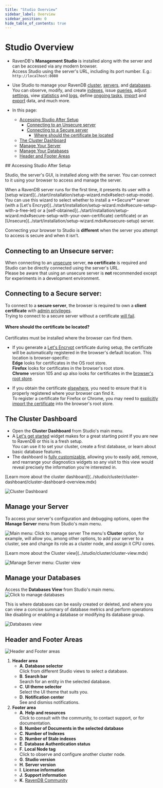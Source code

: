 ```yaml
---
title: "Studio Overview"
sidebar_label: Overview
sidebar_position: 0
hide_table_of_contents: true
---
```



# Studio Overview
<Admonition type="note" title="Note">

* RavenDB's **Management Studio** is installed along with the server and can 
  be accessed via any modern browser.  
  Access Studio using the server's URL, including its port number. E.g.: `http://localhost:8080` 

* Use Studio to manage your RavenDB 
  [cluster](../studio/cluster/cluster-dashboard/cluster-dashboard-overview.mdx), 
  [servers](../studio/server/manage-server.mdx), 
  and [databases](../studio/database/databases-list-view.mdx). 
  You can observe, modify, and create [indexes](../studio/database/indexes/indexes-overview.mdx), 
  issue [queries](../studio/database/queries/query-view.mdx), 
  adjust [settings](../studio/database/settings/database-settings.mdx), 
  view [statistics](../studio/database/stats/ongoing-tasks-stats/overview.mdx) 
  and [logs](../studio/server/debug/admin-logs.mdx), 
  define [ongoing tasks](../studio/database/tasks/ongoing-tasks/general-info.mdx), 
  [import](../studio/database/tasks/import-data/import-data-file.mdx) 
  and [export](../studio/database/tasks/export-database.mdx) data, 
  and much more.

* In this page:  
   * [Accessing Studio After Setup](../studio/overview.mdx#accessing-studio-after-setup)  
      * [Connecting to an Unsecure server](../studio/overview.mdx#connecting-to-an-unsecure-server)  
      * [Connecting to a Secure server](../studio/overview.mdx#connecting-to-a-secure-server)  
         * [Where should the certificate be located](../studio/overview.mdx#where-should-the-certificate-be-located)  
   * [The Cluster Dashboard](../studio/overview.mdx#the-cluster-dashboard)  
   * [Manage Your Server](../studio/overview.mdx#manage-your-server)  
   * [Manage Your Databases](../studio/overview.mdx#manage-your-databases)  
   * [Header and Footer Areas](../studio/overview.mdx#header-and-footer-areas)  
</Admonition>
## Accessing Studio After Setup

Studio, the server's GUI, is installed along with the server. You can connect to it 
using your browser to access and manage the server.  

<Admonition type="info" title="Secure and Unsecure servers" id="secure-and-unsecure-servers" href="#secure-and-unsecure-servers">
When a RavenDB server runs for the first time, it presents its user with 
a [setup wizard](../start/installation/setup-wizard.mdx#select-setup-mode).  
You can use this wizard to select whether to install a **Secure** server 
(with a [Let's Encrypt](../start/installation/setup-wizard.mdx#secure-setup-with-a-free-let) 
or a [self-obtained](../start/installation/setup-wizard.mdx#secure-setup-with-your-own-certificate) 
certificate) or an [Unsecure](../start/installation/setup-wizard.mdx#unsecure-setup) server.  
</Admonition>

Connecting your browser to Studio is **different** when the server you attempt to access 
is secure and when it isn't.  

## Connecting to an Unsecure server:

When connecting to an [unsecure](../start/installation/setup-wizard.mdx#unsecure-setup) 
server, **no certificate** is required and Studio can be directly connected using 
the server's URL.  
<Admonition type="warning" title="Warning">
Please be aware that using an unsecure server is **not** recommended except for 
experiments in a development environment.  
</Admonition>

## Connecting to a Secure server:

To connect to a **secure server**, the browser is required to own a **client certificate** 
with [admin privileges](../server/security/authentication/client-certificate-usage.mdx).  
Trying to connect to a secure server without a certificate 
[will fail](../server/security/common-errors-and-faq.mdx#authentication-error-occurred-using-edge).  

#### Where should the certificate be located?

Certificates must be installed where the browser can find them.  

* If you generate a [Let's Encrypt](../start/installation/setup-wizard.mdx#secure-setup-with-a-free-let) 
  certificate during setup, the certificate will be automatically registered in the browser's default 
  location. This location is browser-specific:  
  **Edge** looks for certificates in the OS root store.  
  **Firefox** looks for certificates in the browser's root store.  
  **Chrome** version 105 and up also looks for certificates in the [browser's root store](https://blog.chromium.org/2022/09/announcing-launch-of-chrome-root-program.html).  

* If you obtain the certificate [elsewhere](../start/installation/setup-wizard.mdx#secure-setup-with-your-own-certificate), 
  you need to ensure that it is properly registered where your browser can find it.  
  <Admonition type="note" title="Note">
  To register a certificate for Firefox or Chrome, you may need to 
  [explicitly import the certificate](../server/security/common-errors-and-faq.mdx#authentication-error-occurred-using-chrome) 
  into the browser's root store.  
  </Admonition>


## The Cluster Dashboard

* Open the **Cluster Dashboard** from Studio's main menu.  
* A [Let's get started](../studio/cluster/cluster-dashboard/cluster-dashboard-widgets.mdx#let) 
  widget makes for a great starting point If you are new to RavenDB or this is a fresh setup.  
  You can use it to set your cluster, create a first database, or learn about basic database features.  
* The dashboard is [fully customizable](../studio/cluster/cluster-dashboard/cluster-dashboard-customize.mdx), 
  allowing you to easily add, remove, and rearrange your diagnostics widgets so any visit 
  to this view would reveal precisely the information you're interested in.  

<Admonition type="info" title="Info">
[Learn more about the cluster dashboard](../studio/cluster/cluster-dashboard/cluster-dashboard-overview.mdx)  
</Admonition>

![Cluster Dashboard](./assets/overview_cluster-dashboard.png)



## Manage your Server

To access your server's configuration and debugging options, open the **Manage Server** 
menu from Studio's main menu.  

![Main menu: Click to manage server](./assets/overview_click-to-manage-server.png)
The menu's **Cluster** option, for example, will allow you, among other options, 
to add your server to a cluster, see and change its role as a cluster node, and 
assign it CPU cores.  

<Admonition type="info" title="Info">
[Learn more about the Cluster view](../studio/cluster/cluster-view.mdx)
</Admonition>

![Manage Server menu: Cluster view](./assets/overview_manage-server_cluster-view.png)



## Manage your Databases

Access the **Databases View** from Studio's main menu.  
![Click to manage databases](./assets/overview_click-to-manage-databases.png)

This is where databases can be easily created or deleted, and where you can 
view a concise summary of database metrics and perform operations like disabling 
or enabling a database or modifying its database group.  

![Databases view](./assets/overview_databases-view.png)



## Header and Footer Areas

![Header and Footer areas](./assets/overview_header-and-footer.png)

1. **Header area**
    * **A**. **Database selector**  
      Click from different Studio views to select a database.  
    * **B**. **Search bar**  
      Search for an entity in the selected database.  
    * **C**. **UI theme selector**  
      Select the UI theme that suits you.  
    * **D**. **Notification center**  
      See and dismiss notifications.  
2. **Footer area**
    * **A**. **Help and resources**  
      Click to consult with the community, to contact support, or for documentation.  
    * **B**. **Number of Documents in the selected database**
    * **C**. **Number of Indexes**
    * **D**. **Number of Stale indexes**
    * **E**. **Database Authentication status**
    * **F**. **Local Node tag**  
      Click to observe and configure another cluster node.  
    * **G**. **Studio version**
    * **H**. **Server version**
    * **I**. **License information**
    * **J**. **Support information**
    * **K**. [RavenDB Community](https://ravendb.net/community)


